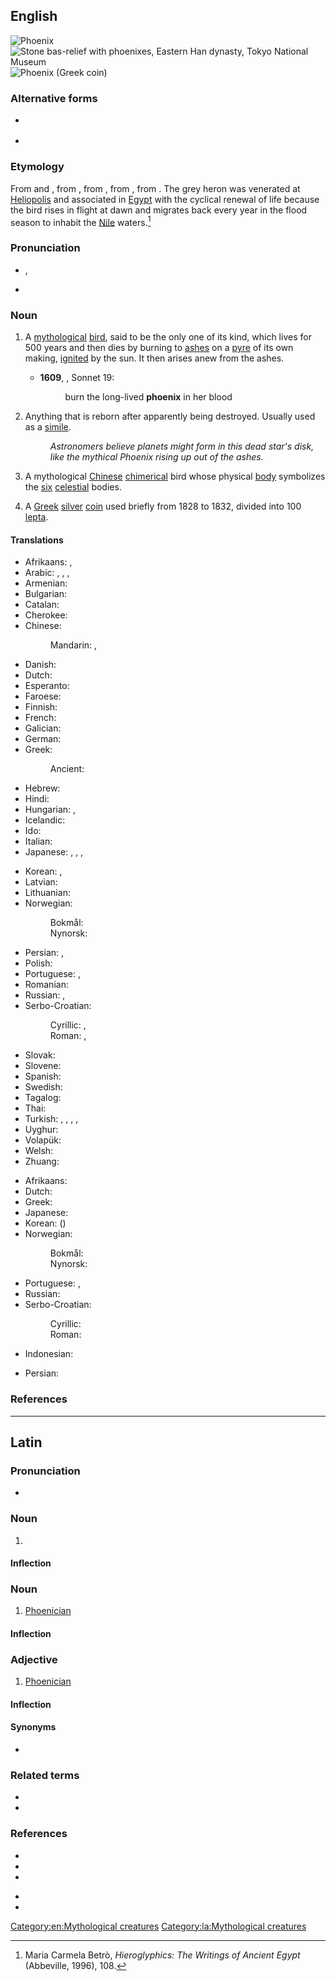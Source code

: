 {{also|Phoenix|Phönix|phœnix|Phœnix}}
==English==
{{wikipedia|Phoenix (mythology)}}
{{wikipedia|Fenghuang}}
{{wikipedia|Phoenix (currency)}}
{{wikipedia|Phoenix (disambiguation)}}
[[File:Phoenix-Fabelwesen.jpg|thumb|Phoenix]]
[[File:Stone bas-relief with phoenixes, Eastern Han dynasty, Tokyo National Museum.JPG|thumb|Stone bas-relief with phoenixes, Eastern Han dynasty, Tokyo National Museum]]
[[File:Lepta 20.jpg|thumb|Phoenix (Greek coin)]]

===Alternative forms===
* {{l|en|phenix}} {{qualifier|archaic}}
* {{l|en|phœnix}} {{qualifier|obsolete}}

===Etymology===
From {{der|en|ang|-}} and {{der|en|fro|fenix}}, from {{der|en|ML.|phenix}}, from {{der|en|la|phoenīx}}, from {{der|en|grc|φοῖνιξ}}, from {{der|en|egy|bnw|t=[[grey heron]]|tr=boinu}}. The grey heron was venerated at [[Heliopolis]] and associated in [[Egypt]] with the cyclical renewal of life because the bird rises in flight at dawn and migrates back every year in the flood season to inhabit the [[Nile]] waters.<ref>Maria Carmela Betrò, ''Hieroglyphics: The Writings of Ancient Egypt'' (Abbeville, 1996), 108.</ref>

===Pronunciation===
* {{enPR|fē'nĭks}}, {{IPA|/ˈfiːnɪks/|lang=en}}
* {{rhymes|iːnɪks|lang=en}}

===Noun===
{{en-noun|phoenix|phoenixes|phoenices}}

# {{lb|en|mythology}} A [[mythological]] [[bird]], said to be the only one of its kind, which lives for 500 years and then dies by burning to [[ash]]es on a [[pyre]] of its own making, [[ignite]]d by the sun. It then arises anew from the ashes.
#* '''1609''', {{w|William Shakespeare}}, Sonnet 19:
#*: burn the long-lived '''phoenix''' in her blood
# {{lb|en|figuratively}} Anything that is reborn after apparently being destroyed. Usually used as a [[simile]].
#: ''Astronomers believe planets might form in this dead star's disk, like the mythical Phoenix rising up out of the ashes.''
# {{lb|en|Chinese mythology}} A mythological [[Chinese]] [[chimerical]] bird whose physical [[body]] symbolizes the [[six]] [[celestial]] bodies.
# {{lb|en|historical}} A [[Greek]] [[silver]] [[coin]] used briefly from 1828 to 1832, divided into 100 [[lepton|lepta]].

====Translations====
{{trans-top|mythological bird}}
* Afrikaans: {{t+|af|feniks}}, {{t+|af|feniksvoël}}
* Arabic: {{t|ar|فِينِيكْس|m}}, {{t|ar|فُقْنُس|m}}, {{t|ar|عَنْقَاء|f}}, {{t|ar|فِينِيق|tr=fīnīq}}
* Armenian: {{t+|hy|փյունիկ}}
* Bulgarian: {{t|bg|фе́никс|m}}
* Catalan: {{t|ca|fènix|m}}
* Cherokee: {{t|chr|ᏧᎴᎯᏌᏅᎯ}}
* Chinese:
*: Mandarin: {{t+|cmn|鳳凰}}, {{t+|cmn|凤凰|tr=fènghuáng}}
* Danish: {{t|da|føniks|c}}
* Dutch: {{t+|nl|feniks|m}}
* Esperanto: {{t|eo|fenikso}}
* Faroese: {{t|fo|føniks|m}}
* Finnish: {{t+|fi|feeniks}}
* French: {{t+|fr|phénix|m}}
* Galician: {{t+|gl|fénix|f}}
* German: {{t+|de|Phönix}}
* Greek: {{t+|el|φοίνικας|m}}
*: Ancient: {{t|grc|φοῖνιξ|m}}
* Hebrew: {{t+|he|עוֹף חוֹל|m|tr='of ḥol}}
* Hindi: {{t|hi|अमरपक्षी|tr=amarapakṣī}}
* Hungarian: {{t+|hu|főnix}}, {{t|hu|főnixmadár}}
* Icelandic: {{t|is|fönix|m}}
* Ido: {{t+|io|fenixo}}
* Italian: {{t+|it|fenice|f}}
* Japanese: {{t|ja|不死鳥|tr=fushichō}}, {{t|ja|火の鳥|tr=hi no tori}},  {{t+|ja|鳳凰|tr=ほうおう, hōō}}, {{t|ja|フェニックス|tr=fenikkusu}}
{{trans-mid}}
* Korean: {{t|ko|불사조}}, {{t|ko|불새}}
* Latvian: {{t|lv|fēnikss}}
* Lithuanian: {{t|lt|feniksas|m}}
* Norwegian:
*: Bokmål: {{t+|nb|føniks|m}}
*: Nynorsk: {{t|nn|føniks|m}}
* Persian: {{t|fa|ققنس|tr=qaqnos}}, {{t+|fa|ققنوس|tr=qoqnūs}}
* Polish: {{t+|pl|feniks|m-an}}
* Portuguese: {{t+|pt|fênix|f}} {{qualifier|Brazil}}, {{t+|pt|fénix|f}} {{qualifier|Portugal}}
* Romanian: {{t+|ro|fenix|m}}
* Russian: {{t+|ru|фе́никс|m}}, {{t+|ru|жар-пти́ца|f}}
* Serbo-Croatian:
*: Cyrillic: {{t|sh|фе́никс|m}}, {{t|sh|жа̑р-пти̏ца|f}}
*: Roman: {{t+|sh|féniks|m}}, {{t+|sh|žȃr-ptȉca|f}}
* Slovak: {{t+|sk|fénix|m}}
* Slovene: {{t+|sl|feniks|m}}
* Spanish: {{t+|es|fénix|m}}
* Swedish: {{t+|sv|fenix|c}}
* Tagalog: {{t|tl|peniks}}
* Thai: {{t|th|นกฟีนิกซ์}}
* Turkish: {{t+|tr|anka}}, {{t+|tr|zümrüdüanka}}, {{t|tr|simurg}}, {{t|tr|tuğrul}}, {{t|tr|konrul}}
* Uyghur: {{t|ug|سۇمۇرغ}}
* Volapük: {{t+|vo|fönig}}
* Welsh: {{t|cy|ffenics|m}}
* Zhuang: {{t|za|funghvuengz}}
{{trans-bottom}}

{{trans-top|anything reborn after apparently being destroyed}}
* Afrikaans: {{t+|af|feniks}}
* Dutch: {{t+|nl|feniks|m}}
* Greek: {{t+|el|φοίνικας|m}}
* Japanese: {{t|ja|不死鳥|tr=ふしちょう, fushichō}}
* Korean: {{t|ko|불사조}} ({{t+|ko|不死鳥}})
* Norwegian:
*: Bokmål: {{t+|nb|føniks|m}}
*: Nynorsk: {{t|nn|føniks|m}}
{{trans-mid}}
* Portuguese: {{t+|pt|fênix|f}} {{qualifier|Brazil}}, {{t+|pt|fénix|f}} {{qualifier|Portugal}}
* Russian: {{t+|ru|фе́никс|m}}
* Serbo-Croatian:
*: Cyrillic: {{t|sh|фе́никс|m}}
*: Roman: {{t+|sh|féniks|m}}
{{trans-bottom}}

{{checktrans-top}}
* Indonesian: {{t-check|id|phoenix}}
{{trans-mid}}
* Persian: {{t+check|fa|سیمرغ|tr=simorgh}}
{{trans-bottom}}

===References===
<references/>

[[Category:en:Mythological creatures]]

----

==Latin==

===Pronunciation===
* {{la-IPA|phoenīx|eccl=yes}}

===Noun===
{{la-noun|phoenīx|phoenīcis|f|third}}

# {{l|en|phoenix}}

====Inflection====
{{la-decl-3rd-I|phoenīx}}

===Noun===
{{la-noun|phoenīx|phoenīcis|m|third}}

# [[Phoenician]]

====Inflection====
{{la-decl-3rd|phoenīx}}

===Adjective===
{{la-adj-3rd-1E|phoenīx|phoenīcis}}

# [[Phoenician]]

====Inflection====
{{la-decl-3rd-1E|type=par|phoenīx|phoenīc}}

====Synonyms====
* {{sense|Phoenician}} {{l|la|phoenīcius}}

===Related terms===
{{sense|Phoenician}}
* {{l|la|Phoenīcia}}
* {{l|la|phoenīcius}}

===References===
{{sense|phoenix}}
* {{R:L&S|phoenix, īcis, m.|phoenix3}}
* {{R:Elementary Lewis|phoenīx īcis （acc. īca, O.), m|phoenix}}
* {{R:Peck}}
{{sense|Phoenician}}
* {{R:L&S|Phoenix, īcis|Phoenix1}}
* {{R:L&S|Phoenīces, um, m. and sing. Phoenix s.v. Phoenīcē, ēs, f.|Phoenice1}}

[[Category:la:Mythological creatures]]